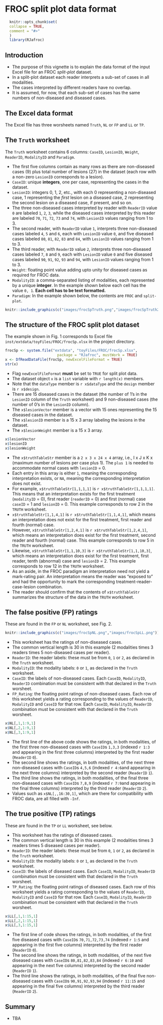 # FROC split plot data format {#frocSpdataformat}

```r
  knitr::opts_chunk$set(
  collapse = TRUE,
  comment = "#>"
  )
  library(RJafroc)
```

## Introduction
* The purpose of this vignette is to explain the data format of the input Excel file for an FROC *split-plot* dataset.
* In a split-plot dataset each reader interprets a sub-set of cases in all modalities.
* The cases interpreted by different readers have no overlap. 
* It is assumed, for now, that each sub-set of cases has the same numbers of non-diseased and diseased cases.

## The Excel data format
The Excel file has three worsheets named `Truth`, `NL` or `FP` and `LL` or `TP`. 

## The `Truth` worksheet 
The `Truth` worksheet contains 6 columns: `CaseID`, `LesionID`, `Weight`, `ReaderID`, `ModalityID` and `Paradigm`. 

* The first five columns contain as many rows as there are non-diseased cases (9) plus total number of lesions (27) in the dataset (each row with a non-zero `LesionID` corresponds to a lesion). 
* `CaseID`: unique **integers**, one per case, representing the cases in the dataset. 
* `LesionID`: integers 0, 1, 2, etc., with each 0 representing a non-diseased case, 1 representing the *first* lesion on a diseased case, 2 representing the second lesion on a diseased case, if present, and so on. 
* The three non-diseased cases interpreted by reader with `ReaderID`  value `0` are labeled `1`, `2`, `3`, while the diseased cases interpreted by this reader are labeled `70`, `71`, `72`, `73` and `74`, with `LesionID` values ranging from 1 to 3.  
* The second reader, with `ReaderID` value `1`, interprets three non-diseased cases labeled `4`, `5` and `6`, each with `LesionID` value `0`, and five diseased cases labeled `80`, `81`, `82`, `83` and `84`, with `LesionID` values ranging from 1 to 3.  
* The third reader, with `ReaderID` value `2`, interprets three non-diseased cases labeled `7`, `8` and `9`, each with `LesionID` value `0` and five diseased cases labeled `90`, `91`, `92`, `93` and `94`, with `LesionID` values ranging from 1 to 3.  
* `Weight`: floating point value adding upto unity for diseased cases as required for FROC data.
* `ModalityID`: a comma-separated listing of modalities, each represented by a unique **integer**. In the example shown below each cell has the value `0, 1`. **Each cell has to be text formatted.**
* `Paradigm`: In the example shown below, the contents are `FROC` and `split-plot`. 

```r
knitr::include_graphics(c("images/frocSpTruth.png","images/frocSpTruth2.png"))
``` 


## The structure of the FROC split plot dataset
The example shown in Fig. 1 corresponds to Excel file `inst/extdata/toyFiles/FROC/frocSp.xlsx` in the project directory. 

```r
frocSp <- system.file("extdata", "toyFiles/FROC/frocSp.xlsx",
                        package = "RJafroc", mustWork = TRUE)
x <- DfReadDataFile(frocSp, newExcelFileFormat = TRUE)
str(x)
```             

* Flag `newExcelFileFormat` **must** be set to `TRUE` for split plot data. 
* The dataset object `x` is a `list` variable with `r length(x)` members. 
* Note that the `dataType` member is `r x$dataType` and the `design` member is `r x$design`. 
* There are 15 diseased cases in the dataset (the number of 1's in the `LesionID` column of the `Truth` worksheet) and 9 non-diseased cases (the number of 0's in the `LesionID` column). 
* The `x$lesionVector` member is a vector with 15 ones representing the 15 diseased cases in the dataset. 
* The `x$lesionID` member is a 15 x 3 array labeling the lesions in the dataset.
* The `x$lesionWeight` member is a 15 x 3 array.

```r
x$lesionVector
x$lesionID
x$lesionWeight
```             

* The `x$truthTableStr` member is a `2 x 3 x 24 x 4` array, i.e., I x J x K x (maximum number of lesions per case plus 1). The `plus 1 ` is needed to accommodate normal cases with `lesionID` = 0. 
* Each entry in this array is either `1`, meaning the corresponding interpretation exists, or `NA`,  meaning the corresponding interpretation does not exist. 
* For example, `x$truthTableStr[1,1,1,1]` is `r x$truthTableStr[1,1,1,1]`. This means that an interpretation exists for the first treatment (`modalityID` = 0), first reader (`readerID` = 0) and first (normal) case `caseID` = 1 and `lesionID` = 0. This example corresponds to row 2 in the `TRUTH` worksheet.
* `x$truthTableStr[1,1,4,1]` is `r x$truthTableStr[1,1,4,1]`, which means an interpretation does not exist for the first treatment, first reader and fourth (normal) case. 
* However, `x$truthTableStr[1,2,4,1]` is `r x$truthTableStr[1,2,4,1]`, which means an interpretation does exist for the first treatment, second reader and fourth (normal) case. This example corresponds to row 5 in the `TRUTH` worksheet.
* Likewise, `x$truthTableStr[1,1,10,3]` is `r x$truthTableStr[1,1,10,3]`, which means an interpretation does exist for the first treatment, first reader, tenth (abnormal) case and `lesionID` = 2. This example corresponds to row 12 in the `TRUTH` worksheet.
* As an aside, in the FROC paradigm an interpretation need not yield a mark-rating pair. An interpretation means the reader was "exposed to" and had the opportunity to mark the corresponding treatment-reader-case-lesion combination.
* The reader should confirm that the contents of `x$truthTableStr` summarizes the structure of the data in the `TRUTH` worksheet.


## The false positive (FP) ratings
These are found in the `FP` or `NL` worksheet, see Fig. 2.

```r
knitr::include_graphics(c("images/frocSpNL.png","images/frocSpLL.png"))
``` 

* This worksheet has the ratings of non-diseased cases. 
* The common vertical length is 30 in this example (2 modalities times 3 readers times 5 non-diseased cases per reader). 
* `ReaderID`: the reader labels: these must be from `0`, `1` or `2`, as declared in the `Truth` worksheet. 
* `ModalityID`: the modality labels: `0` or `1`, as declared in the `Truth` worksheet. 
* `CaseID`: the labels of non-diseased cases. Each `CaseID`, `ModalityID`, `ReaderID` combination must be consistent with that declared in the `Truth` worsheet.  
* `FP_Rating`: the floating point ratings of non-diseased cases. Each row of this worksheet yields a rating corresponding to the values of `ReaderID`, `ModalityID` and `CaseID` for that row. Each `CaseID`, `ModalityID`, `ReaderID` combination must be consistent with that declared in the `Truth` worsheet. 

```r
x$NL[,1,1:9,1]
x$NL[,2,1:9,1]
x$NL[,3,1:9,1]
```             

* The first line of the above code shows the ratings, in both modalities, of the first three non-diseased cases with `CaseID`s `1,3,3` (indexed `r 1:3` and appearing in the first three columns) interpreted by the first reader (`ReaderID` `0`).
* The second line shows the ratings, in both modalities, of the next three non-diseased cases with `CaseID`s `4,5,6` (indexed `r 4:6`and appearing in the next three columns) interpreted by the second reader (`ReaderID` `1`).
* The third line shows the ratings, in both modalities, of the final three non-diseased cases with `CaseID`s `7,8,9` (indexed `r 7:9`and appearing in the final three columns) interpreted by the third reader (`ReaderID` `2`).
* Values such as `x$NL[,,16:30,1]`, which are there for compatibility with FROC data, are all filled with `-Inf`.

## The true positive (TP) ratings
These are found in the `TP` or `LL` worksheet, see below.

* This worksheet has the ratings of diseased cases. 
* The common vertical length is 30 in this example (2 modalities times 3 readers times 5 diseased cases per reader). 
* `ReaderID`: the reader labels: these must be from `0`, `1` or `2`, as declared in the `Truth` worksheet. 
* `ModalityID`: the modality labels: `0` or `1`, as declared in the `Truth` worksheet. 
* `CaseID`: the labels of diseased cases. Each `CaseID`, `ModalityID`, `ReaderID` combination must be consistent with that declared in the `Truth` worsheet.  
* `TP_Rating`: the floating point ratings of diseased cases. Each row of this worksheet yields a rating corresponding to the values of `ReaderID`, `ModalityID` and `CaseID` for that row. Each `CaseID`, `ModalityID`, `ReaderID` combination must be consistent with that declared in the `Truth` worsheet. 


```r
x$LL[,1,1:15,1]
x$LL[,2,1:15,1]
x$LL[,3,1:15,1]
```             

* The first line of code shows the ratings, in both modalities, of the first five diseased cases with `CaseID`s `70,71,72,73,74` (indexed `r 1:5` and appearing in the first five columns) interpreted by the first reader (`ReaderID` `0`).
* The second line shows the ratings, in both modalities, of the next five diseased cases with `CaseID`s `80,81,82,83,84` (indexed `r 6:10` and appearing in the next five columns) interpreted by the second reader (`ReaderID` `1`).
* The third line shows the ratings, in both modalities, of the final five non-diseased cases with `CaseID`s `90,91,92,93,94` (indexed `r 11:15` and appearing in the final five columns) interpreted by the third reader (`ReaderID` `2`).


## Summary  
* TBA